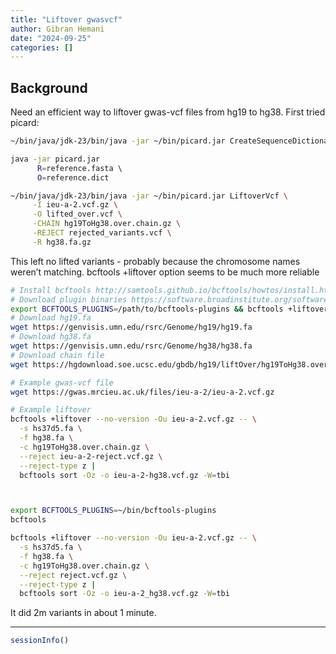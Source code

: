 ```yaml
---
title: "Liftover gwasvcf"
author: Gibran Hemani
date: "2024-09-25"
categories: []
---
```


## Background

Need an efficient way to liftover gwas-vcf files from hg19 to hg38. First tried picard:

```bash
~/bin/java/jdk-23/bin/java -jar ~/bin/picard.jar CreateSequenceDictionary -R hg38.fa.gz -O hg38.dict

java -jar picard.jar 
      R=reference.fasta \ 
      O=reference.dict

~/bin/java/jdk-23/bin/java -jar ~/bin/picard.jar LiftoverVcf \
     -I ieu-a-2.vcf.gz \
     -O lifted_over.vcf \
     -CHAIN hg19ToHg38.over.chain.gz \
     -REJECT rejected_variants.vcf \
     -R hg38.fa.gz
```

This left no lifted variants - probably because the chromosome names weren't matching. bcftools +liftover option seems to be much more reliable

```bash
# Install bcftools http://samtools.github.io/bcftools/howtos/install.html
# Download plugin binaries https://software.broadinstitute.org/software/score/
export BCFTOOLS_PLUGINS=/path/to/bcftools-plugins && bcftools +liftover
# Download hg19.fa
wget https://genvisis.umn.edu/rsrc/Genome/hg19/hg19.fa
# Download hg38.fa
wget https://genvisis.umn.edu/rsrc/Genome/hg38/hg38.fa
# Download chain file
wget https://hgdownload.soe.ucsc.edu/gbdb/hg19/liftOver/hg19ToHg38.over.chain.gz

# Example gwas-vcf file
wget https://gwas.mrcieu.ac.uk/files/ieu-a-2/ieu-a-2.vcf.gz

# Example liftover
bcftools +liftover --no-version -Ou ieu-a-2.vcf.gz -- \
  -s hs37d5.fa \
  -f hg38.fa \
  -c hg19ToHg38.over.chain.gz \
  --reject ieu-a-2-reject.vcf.gz \
  --reject-type z |
  bcftools sort -Oz -o ieu-a-2-hg38.vcf.gz -W=tbi



export BCFTOOLS_PLUGINS=~/bin/bcftools-plugins
bcftools

bcftools +liftover --no-version -Ou ieu-a-2.vcf.gz -- \
  -s hs37d5.fa \
  -f hg38.fa \
  -c hg19ToHg38.over.chain.gz \
  --reject reject.vcf.gz \
  --reject-type z |
  bcftools sort -Oz -o ieu-a-2_hg38.vcf.gz -W=tbi
```

It did 2m variants in about 1 minute.

---

```r
sessionInfo()
```

